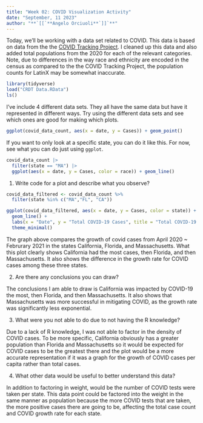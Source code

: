 ```yaml
---
title: "Week 02: COVID Visualization Activity"
date: "September, 11 2023"
author: "**`[[`**Angelo Orciuoli**`]]`**"
---
```


Today, we'll be working with a data set related to COVID.
This data is based on data from the the [COVID Tracking Project](https://covidtracking.com/).
I cleaned up this data and also added total populations from the 2020 for each of the relevant categories.
Note, due to differences in the way race and ethnicity are encoded in the census as compared to the the COVID Tracking Project, the population counts for LatinX may be somewhat inaccurate.

```r
library(tidyverse)
load("CRDT Data.RData")
ls()
```

I've include 4 different data sets.
They all have the same data but have it represented in different ways.
Try using the different data sets and see which ones are good for making which plots.


```r
ggplot(covid_data_count, aes(x = date, y = Cases)) + geom_point()
```



If you want to only look at a specific state, you can do it like this.
For now, see what you can do just using `ggplot`.

```r
covid_data_count |> 
  filter(state == "MA") |> 
  ggplot(aes(x = date, y = Cases, color = race)) + geom_line()
```

1. Write code for a plot and describe what you observe?
```r
covid_data_filtered <- covid_data_count %>%
  filter(state %in% c("MA","FL", "CA"))

ggplot(covid_data_filtered, aes(x = date, y = Cases, color = state)) +
  geom_line() +
  labs(x = "Date", y = "Total COVID-19 Cases", title = "Total COVID-19 Cases by State") +
  theme_minimal()
```
The graph above compares the growth of covid cases from April 2020 ~ Februrary 2021 in the states California, Florida, and Massachusetts. What this plot clearly shows California had the most cases, then Florida, and then Massachusetts. It also shows the difference in the growth rate for COVID cases among these three states. 

2. Are there any conclusions you can draw?

The conclusions I am able to draw is California was impacted by COVID-19 the most, then Florida, and then Massachusetts. It also shows that Massachusetts was more successful in mitigating COVID, as the growth rate was significantly less exponential. 

3. What were you not able to do due to not having the R knowledge?

Due to a lack of R knowledge, I was not able to factor in the density of COVID cases. To be more specific, California obviously has a greater population than Florida and Massachusetts so it would be expected for COVID cases to be the greatest there and the plot would be a more accurate representation if it was a graph for the growth of COVID cases per capita rather than total cases.

4. What other data would be useful to better understand this data?

In addition to factoring in weight, would be the number of COVID tests were taken per state. This data point could be factored into the weight in the same manner as population because the more COVID tests that are taken, the more positive cases there are going to be, affecting the total case count and COVID growth rate for each state. 

